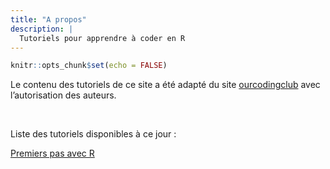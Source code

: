 ```yaml
---
title: "A propos"
description: |
  Tutoriels pour apprendre à coder en R
---
```


```r
knitr::opts_chunk$set(echo = FALSE)
```


Le contenu des tutoriels de ce site a été adapté du site [ourcodingclub](https://ourcodingclub.github.io/) avec l'autorisation des auteurs.

<br>

Liste des tutoriels disponibles à ce jour : 

[Premiers pas avec R](https://codons.netlify.app/posts/premiers-pas-avec-r/)